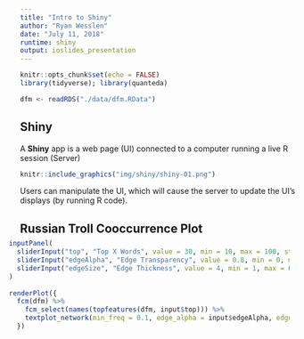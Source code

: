 ```yaml
---
title: "Intro to Shiny"
author: "Ryan Wesslen"
date: "July 11, 2018"
runtime: shiny
output: ioslides_presentation
---
```


```r
knitr::opts_chunk$set(echo = FALSE)
library(tidyverse); library(quanteda)

dfm <- readRDS("./data/dfm.RData")
```

## Shiny {.build}

A **Shiny** app is a web page (UI) connected to a computer running a live R session (Server)

```r
knitr::include_graphics("img/shiny/shiny-01.png")
```

Users can manipulate the UI, which will cause the server to update the UI's displays (by running R code).

## Russian Troll Cooccurrence Plot

<div style="margin-left:-20px; margin-top:-10px; width:100%; height:100%">
```r
inputPanel(
  sliderInput("top", "Top X Words", value = 30, min = 10, max = 100, step = 5),
  sliderInput("edgeAlpha", "Edge Transparency", value = 0.8, min = 0, max = 1, step = 0.05),
  sliderInput("edgeSize", "Edge Thickness", value = 4, min = 1, max = 6, step = 0.5)
)
  
renderPlot({
  fcm(dfm) %>%
    fcm_select(names(topfeatures(dfm, input$top))) %>%
    textplot_network(min_freq = 0.1, edge_alpha = input$edgeAlpha, edge_size = input$edgeSize)
  })
```
</div>

----

```r
knitr::include_graphics("img/shiny/shiny-02.png")
```

----

```r
knitr::include_graphics("img/shiny/shiny-03.png")
```

----

```r
knitr::include_graphics("img/shiny/shiny-template.png")
```

## Try This

1. Open a new .R file

2. Type this into the file. (Do you have the shiny package?)

    ```r
    knitr::include_graphics("img/shiny/shiny-template2.png")
    ```

3. Click "Run"

# User Interface: `ui()` function

## `fluidPage()`

```r
knitr::include_graphics("img/shiny/shiny-04.png")
```

## Example

```r
knitr::include_graphics("img/shiny/shiny-input-ex1.png")
```

## Example

```r
knitr::include_graphics("img/shiny/shiny-input-ex2.png")
```

## Input Syntax

```r
knitr::include_graphics("img/shiny/shiny-inputs-syntax.png")
```

## Inputs

```r
knitr::include_graphics("img/shiny/shiny-inputs.png")
```

There are multiple common `Input()` functions.

## What's in an Input function? HTML

```r
knitr::include_graphics("img/shiny/shiny-input-ex3.png")
```

## Output Syntax

```r
knitr::include_graphics("img/shiny/shiny-outputs-syntax.png")
```

## Output Options

```r
knitr::include_graphics("img/shiny/shiny-outputs.png")
```

## Example

```r
knitr::include_graphics("img/shiny/shiny-outputs-ex3.png")
```

## Example

```r
knitr::include_graphics("img/shiny/shiny-outputs-ex1.png")
```

## Example

```r
knitr::include_graphics("img/shiny/shiny-outputs-ex2.png")
```

## Example

```r
knitr::include_graphics("img/shiny/shiny-outputs-ex4.png")
```

# ui Layouts

## Layouts

```r
knitr::include_graphics("img/shiny/shiny-layouts.png")
```

## `sidebarLayout()`

```r
knitr::include_graphics("img/shiny/shiny-layout1.png")
```

We can use template layouts to organize our objects.

## `sidebarLayout()`

```r
knitr::include_graphics("img/shiny/shiny-layout2.png")
```

## `sidebarLayout()`

```r
knitr::include_graphics("img/shiny/shiny-layout3.png")
```

## html tags if you know HTML

```r
knitr::include_graphics("img/shiny/shiny-tags.png")
```

# Server: `server()` function

---

```r
knitr::include_graphics("img/shiny/shiny-server1.png")
```

---

```r
knitr::include_graphics("img/shiny/shiny-server2.png")
```

---

```r
knitr::include_graphics("img/shiny/shiny-server2a.png")
```

---

```r
knitr::include_graphics("img/shiny/shiny-server2b.png")
```

---

```r
knitr::include_graphics("img/shiny/shiny-server2c.png")
```

---

```r
knitr::include_graphics("img/shiny/shiny-server2d.png")
```

---

```r
knitr::include_graphics("img/shiny/shiny-server3.png")
```

---

```r
knitr::include_graphics("img/shiny/shiny-server4.png")
```

---

```r
knitr::include_graphics("img/shiny/shiny-server5.png")
```

---

```r
knitr::include_graphics("img/shiny/shiny-server6.png")
```

---

```r
knitr::include_graphics("img/shiny/shiny-server-reactivity.png")
```

## Shiny: Output

```r
knitr::include_graphics("img/shiny/shiny-server-output.png")
```

## Server Recap

```r
knitr::include_graphics("img/shiny/shiny-server-recap.png")
```

## 15 minute Quick Assignment

Open the `app.R` file in the day1 folder.

Try these three tasks:

1. add a new slider that sets the number of breaks for the rnorm() function

2. add a textInput() that sets the name of the plot

3. add a actionButton() that updates the name of the plot (part 2) only when clicking (hint: see ?observeEvent)

# Deploying Apps to Shinyapps.io

---

```r
knitr::include_graphics("img/shiny/shiny-shinyapps.png")
```

## Setup connection to ShinyApps.io

```r
knitr::include_graphics("img/shiny/deploy1.gif")
```

## Setup connection to ShinyApps.io

```r
knitr::include_graphics("img/shiny/deploy2.gif")
```

## Deploy to ShinyApps.io

```r
knitr::include_graphics("img/shiny/deploy3.gif")
```

## Deploy to ShinyApps.io

```r
knitr::include_graphics("img/shiny/deploy4.gif")
```

## Home Assignment #1

Use the Russian Troll code (`01-russian-trolls.R`) to create your own Shiny app.

It should include:

1.  A text input (i.e., what words to filter)

2.  A sidebar/main layout

3.  A plotly (via ggplot2) main output (i.e., daily time series of posts with filtered word)

Bonus points: Learn from <https://plot.ly/r/shinyapp-plotly-events/> on how to capture (and output) interactions.